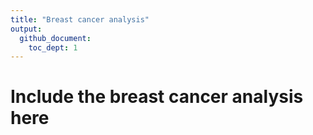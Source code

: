 ```yaml
---
title: "Breast cancer analysis"
output: 
  github_document:
    toc_dept: 1
---
```


# Include the breast cancer analysis here

